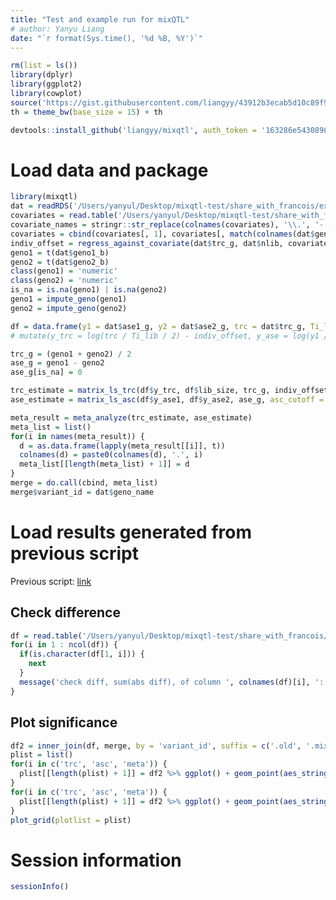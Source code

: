 ```yaml
---
title: "Test and example run for mixQTL"
# author: Yanyu Liang
date: "`r format(Sys.time(), '%d %B, %Y')`"
---
```


```r
rm(list = ls())
library(dplyr)
library(ggplot2)
library(cowplot)
source('https://gist.githubusercontent.com/liangyy/43912b3ecab5d10c89f9d4b2669871c9/raw/8151c6fe70e3d4ee43d9ce340ecc0eb65172e616/my_ggplot_theme.R')
th = theme_bw(base_size = 15) + th 
```

```r
devtools::install_github('liangyy/mixqtl', auth_token = '163286e54308901bcc73ac6cce9c03d3a8055e7c')
```

# Load data and package

```r
library(mixqtl)
dat = readRDS('/Users/yanyul/Desktop/mixqtl-test/share_with_francois/example-input.ENSG00000002834.1.rds')
covariates = read.table('/Users/yanyul/Desktop/mixqtl-test/share_with_francois/covariate-combined.txt', header = T, stringsAsFactors = F)
covariate_names = stringr::str_replace(colnames(covariates), '\\.', '-')
covariates = cbind(covariates[, 1], covariates[, match(colnames(dat$geno1_b), as.character(covariate_names))])
indiv_offset = regress_against_covariate(dat$trc_g, dat$nlib, covariates)
geno1 = t(dat$geno1_b)
geno2 = t(dat$geno2_b)
class(geno1) = 'numeric'
class(geno2) = 'numeric'
is_na = is.na(geno1) | is.na(geno2)
geno1 = impute_geno(geno1)
geno2 = impute_geno(geno2)

df = data.frame(y1 = dat$ase1_g, y2 = dat$ase2_g, trc = dat$trc_g, Ti_lib = dat$nlib) %>% mutate(y_trc = trc, lib_size = Ti_lib, cov_offset = indiv_offset, y_ase1 = y1, y_ase2 = y2)
# mutate(y_trc = log(trc / Ti_lib / 2) - indiv_offset, y_ase = log(y1 / y2)) 

trc_g = (geno1 + geno2) / 2
ase_g = geno1 - geno2
ase_g[is_na] = 0

trc_estimate = matrix_ls_trc(df$y_trc, df$lib_size, trc_g, indiv_offset, trc_cutoff = 100)
ase_estimate = matrix_ls_asc(df$y_ase1, df$y_ase2, ase_g, asc_cutoff = 50, weight_cap = 10, asc_cap = 1000)

meta_result = meta_analyze(trc_estimate, ase_estimate)
meta_list = list()
for(i in names(meta_result)) {
  d = as.data.frame(lapply(meta_result[[i]], t))
  colnames(d) = paste0(colnames(d), '.', i)
  meta_list[[length(meta_list) + 1]] = d
}
merge = do.call(cbind, meta_list)
merge$variant_id = dat$geno_name
```

# Load results generated from previous script

Previous script: [link](https://github.com/liangyy/project-ase/blob/master/test_scripts/gtex-v8-pipeline/scripts/mixqtl_batch.R)

## Check difference

```r
df = read.table('/Users/yanyul/Desktop/mixqtl-test/share_with_francois/example-ENSG00000002834.mixqtl.txt.gz', header = T, stringsAsFactors = F)
for(i in 1 : ncol(df)) {
  if(is.character(df[1, i])) {
    next
  }
  message('check diff, sum(abs diff), of column ', colnames(df)[i], ': ' , sum(abs(df[, i] - merge[, i])))
}
```

## Plot significance

```r
df2 = inner_join(df, merge, by = 'variant_id', suffix = c('.old', '.mixqtl'))
plist = list()
for(i in c('trc', 'asc', 'meta')) {
  plist[[length(plist) + 1]] = df2 %>% ggplot() + geom_point(aes_string(x = paste0('bhat.', i, '.old'), y = paste0('bhat.', i, '.mixqtl')), alpha = .1) + th  + coord_equal()
}
for(i in c('trc', 'asc', 'meta')) {
  plist[[length(plist) + 1]] = df2 %>% ggplot() + geom_point(aes_string(x = paste0('pval.', i, '.old'), y = paste0('pval.', i, '.mixqtl')), alpha = .1) + scale_x_log10() + scale_y_log10() + th + coord_equal()
}
plot_grid(plotlist = plist)
```

# Session information

```r
sessionInfo()
```

